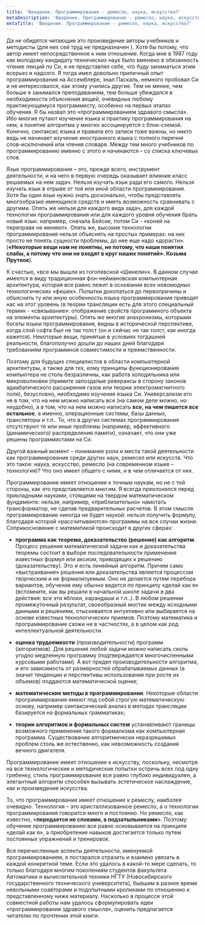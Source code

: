 ```yaml
---
title: 'Введение. Программирование - ремесло, наука, искусство?'
metaDescription: 'Введение. Программирование - ремесло, наука, искусство?'
metaTitle: 'Введение. Программирование - ремесло, наука, искусство?'
---
```



<Intro/>

Да не обидятся читающие это произведение авторы учебников и методисты  (для них сей труд не предназначен ). Хотя бы потому, что автор имеет непосредственное к ним отношение. Когда мне в 1987 году как молодому кандидату технических наук было вменено в обязанность чтение лекций по Си, я не представлял себе, что буду заниматься этим всерьез и надолго. Я тогда имел довольно приличный опыт программирования на Aссемблере, знал Паскаль, немного пробовал Си и не интересовался, как этому учились другие. Тем не менее, чем больше я занимался преподаванием, тем больше убеждался в необходимости объяснения вещей, очевидных любому практикующемуся программисту, особенно на первых этапах обучения. Я бы назвал это «программированием здравого смысла». Ибо многие путают изучение языка и практику программирования на нем, а понятие алгоритма у многих ассоциируется с блок-схемой. Конечно, синтаксис языка и правила его записи тоже важны, но никто ведь не начинает изучение иностранного языка с полного перечня слов-исключений или чтения словаря. Между тем много учебников по программированию именно с этого и начинаются – со списка ключевых слов.

Язык программирования – это, прежде всего, инструмент деятельности, и на него в первую очередь оказывает влияние класс решаемых на нем задач. Нельзя изучать язык ради его самого. Нельзя изучать язык в отрыве от той или иной области программирования. Хотя бы один язык нужно знать досконально, чтобы представлять многообразие имеющихся средств и иметь возможность сравнивать с другими. Опять же нельзя для каждого вида задач, для каждой технологии программирования или для каждого уровня обучения брать новый язык: например, сначала Бейсик, потом Си - «коней на переправе не меняют». Опять же, высокие технологии программирования нельзя объяснять на простых примерах: на них просто не понять сущности проблемы, до нее еще надо «дорасти». (**«Некоторые вещи нам не понятны, не потому, что наши понятия слабы, а потому что они не входят в круг наших понятий». Козьма Прутков**).

К счастью, «все мы вышли из гоголевской «Шинели»». В данном случае имеется в виду традиционная фон-неймановская компьютерная архитектура, которая все равно лежит в основании всех новомодных технологических «фишек». Попытки докопаться до первопричины и объяснить ту или иную особенность языка программирования приводят нас на этот уровень (в теории трансляции есть для этого специальный термин - «связывание»: отображение свойств программного объекта на элементы архитектуры). Опять же многие анахронизмы, которыми богаты языки программирования, видны в исторической перспективе, когда слой софта был не так толст (он и сейчас не так толст, как иногда кажется). Некоторые вещи, принятые в условиях тогдашней реальности, благополучно дошли до наших дней благодаря требованиям программной совместимости и преемственности.

Поэтому для будущих специалистов в области компьютерной архитектуры, а также для тех, кому принципы функционирования компьютера не столь безразличны, как работа холодильника или микроволновки (примите запоздалые реверансы в сторону законов адиабатического расширения газов или теории электромагнитного поля), безусловно, необходимо изучение языка Си. Универсализм его не в том, что на нем можно написать все (на самом деле можно, но неудобно), а в том, что на нем можно написать **все, на чем пишется все остальное**, а именно, операционные системы, базы данных, трансляторы и т.п.. То, что в других системах программирования отсутствуют те или иные проблемы (например,  эффективного (динамического) распределения памяти),  означает, что они уже решены программистами на Си.

Другой важный момент – понимание роли и места такой деятельности как программирование среди других наук, ремесел или искусств. Что это такое: наука, искусство, ремесло (на современном языке – технология)? Что оно имеет общего с ними, и в чем отличается от них.

Программирование имеет отношение к точным наукам, но не с той стороны, как это представляется многим. Я всегда преклонялся перед прикладными науками,  стоящими на твердом математическом фундаменте: нельзя, например, «приблизительно» намотать трансформатор, не сделав предварительных расчетов. В этом смысле программирование никогда не будет наукой: нельзя получить формулу, благодаря которой «рассчитываются» программы на все случаи жизни. Соприкосновение с математикой происходит в других сферах:

- **программа как теорема, доказательство (решение) как алгоритм**. Процесс решения математической задачи как и доказательства теоремы состоит в выборе последовательности применения известных формул или аксиом, приводящих к решению (доказательству). Это и есть линейный алгоритм. Причем само «выстраивание» решения или доказательства является  процессом творческим и не формализуемым. Оно не делается путем перебора вариантов, обучение ему обычно ведется по принципу «делай как я» (вспомните, как вы решали в начальной школе задачи в два действия: все эти яблоки, карандаши и т.п..). В любом решении промежуточный результат, своеобразный мостик между исходными данными и решением, отыскивается интуитивно или выбирается на основе известных технологических приемов. Поэтому математика и программирование схожи не в частностях, а в целом как род интеллектуальной деятельности.

- **оценка трудоемкости** (производительности) программ (алгоритмов). Для решения любой задачи можно написать сколь угодно медленную программу (подтверждается многочисленными курсовыми работами). А вот предел производительности алгоритма, и его зависимость от размерностей обрабатываемых данных (а значит тенденции и перспективы использования при росте их объемов) поддаются математической оценке;

-  **математические методы в программировании**. Некоторые области программирования имеют под собой строгую математическую основу, например синтаксический анализ в методах трансляции базируется на формальных грамматиках;

-  **теории алгоритмов и формальных систем** устанавливают границы возможного применения такого формализма как компьютерная программа. Существование алгоритмически неразрешимых проблем столь же естественно, как невозможность создания вечного двигателя.

Программирование имеет отношение к искусству, поскольку, несмотря на все технологические и методические попытки остричь всех под одну гребенку, стиль программирования все равно глубоко  индивидуален, а элегантный алгоритм способен вызывать эстетическое наслаждение, как и произведение искусства.

То, что программирование имеет отношение к ремеслу, наиболее очевидно. Технология – это кристаллизованное ремесло, а о технологии программирования говорится много и постоянно. Но ремесло, как известно, «**передается не словами, а подзатыльниками**». Поэтому обучение программированию все равно основывается на принципе «делай как я», а приобретение навыков достигается только путем постоянных упражнений и тренировок.

Все перечисленные аспекты деятельности, именуемой программированием, я постарался отразить и взаимно увязать в каждой конкретной теме. Если это удалось в какой-то мере сделать, то только благодаря многим поколениям студентов факультета Автоматики и вычислительной техники НГТУ (Новосибирского государственного технического университета), бывшим в разное время невольными соавторами и подопытными кроликами по отношению к представленному ниже материалу. Насколько в процессе этой совместной работы нам удалось сформулировать идеи «программирования здравого смысла», оценить предлагается читателю по прочтении этой книги.